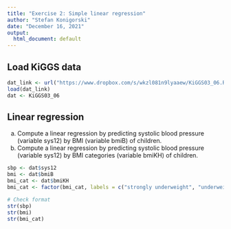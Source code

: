 ```yaml
---
title: "Exercise 2: Simple linear regression"
author: "Stefan Konigorski"
date: "December 16, 2021"
output:
  html_document: default
---
```


## Load KiGGS data

```r
dat_link <- url("https://www.dropbox.com/s/wkzl081n9lyaaew/KiGGS03_06.RData?dl=1")
load(dat_link)
dat <- KiGGS03_06
```

## Linear regression

a) Compute a linear regression by predicting systolic blood pressure (variable sys12) by BMI (variable bmiB) of children.
b) Compute a linear regression by predicting systolic blood pressure (variable sys12) by BMI categories (variable bmiKH) of children.

```r
sbp <- dat$sys12
bmi <- dat$bmiB
bmi_cat <- dat$bmiKH
bmi_cat <- factor(bmi_cat, labels = c("strongly underweight", "underweight", "normal weight", "overweight", "obese"))  

# Check format
str(sbp)
str(bmi)
str(bmi_cat)
```

